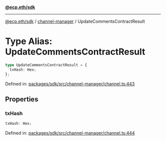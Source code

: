 [**@ecp.eth/sdk**](../../index.mdx)

***

[@ecp.eth/sdk](/sdk-reference/index.mdx) / [channel-manager](/sdk-reference/channel-manager/index.mdx) / UpdateCommentsContractResult

# Type Alias: UpdateCommentsContractResult

```ts
type UpdateCommentsContractResult = {
  txHash: Hex;
};
```

Defined in: [packages/sdk/src/channel-manager/channel.ts:443](https://github.com/ecp-eth/comments-monorepo/blob/main/packages/sdk/src/channel-manager/channel.ts#L443)

## Properties

### txHash

```ts
txHash: Hex;
```

Defined in: [packages/sdk/src/channel-manager/channel.ts:444](https://github.com/ecp-eth/comments-monorepo/blob/main/packages/sdk/src/channel-manager/channel.ts#L444)
